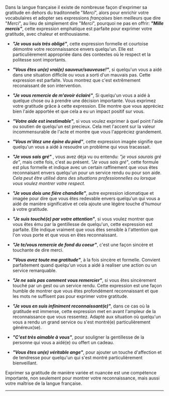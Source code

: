 

Dans la langue française il existe de nombreuse façon d'exprimer sa gratitude en dehors du traditonnelle "_Merci_", alors pour enrichir votre vocabulaires et adopter ses expressions _françaises_ bien meilleurs que dire "_Merci_", au lieu de simplement dire "_Merci_", pourquoi ne pas en offrir: **_"Mille mercis"_**, cette expression emphatique est parfaite pour exprimer votre gratitude, avec chaleur et enthousiasme.

- **_"Je vous suis très obligé"_**, cette expression formelle et courtoise démontre votre reconnaissance envers quelqu'un. Elle est particulièrement appropriée dans des contextes où le respect et la politesse sont importants.

- **_"Vous êtes un(e) vrai(e) sauveur/sauveuse!"_**, si quelqu'un vous a aidé dans une situation difficile ou vous a sorti d'un mauvais pas. Cette expression est parfaite. Vous montrez que c'est extrêmement reconaissant de son intervention.

- **_"Je vous remercie de m'avoir éclairé"_**, Si quelqu'un vous a aidé à quelque chose ou à prendre une décision importante. Vous exprimez votre gratitude grâce à cette expression. Elle montre que vous appréciez bien l'aide apportée et que cela a eu un impact positif sur vous.

- **_"Votre aide est inestimable"_**, si vous voulez exprimer à quel point l'aide ou soutien de quelqu'un est precieux. Cela met l'accent sur la valeur incommensurable de l'acte et montre que vous l'appréciez grandement.

- **_"Vous m'ôtez une épine du pied"_**, cette expression imagée signifie que quelqu'un vous a aidé à resoudre un problème qui vous tracassait.

- **_"Je vous sais gré"_** , vous avez déja vu ou entendu: _"je vous saurais gré de"_, mais cette fois, c'est au présent. _"Je vous sais gré"_, cette formule est plus formelle et indique avec un certain raffinement que vous êtes reconnaisant envers quelqu'un pour un service rendu ou pour son aide. _Cela peut être utilisé dans des situations professionnelles ou lorsque vous voulez montrer votre respect._

- **_"Je vous dois une fière chandelle"_**, autre expression idiomatique et imagée pour dire que vous êtes redevable envers quelqu'un qui vous a aidé de manière significative et cela ajoute une légère touche d'humour à votre gratitude.

- **_"Je suis touché(e) par votre attention"_**, si vous voulez montrer que vous êtes ému par la gentillesse de quelqu'un, cette expression est parfaite. Elle indique vraiment que vous êtes sensible à l'attention que l'on vous porte et que vous en êtes reconnaissant.

- **_"Je te/vous remercie de fond du coeur"_**, c'est une façon sincère et touchante de dire merci.

- **_"Vous avez toute ma gratitude"_**, à la fois sincère et formelle. Convient parfaitement quand quelqu'un vous a aidé à realiser une action ou un service remarquable.

- **_"Je ne sais pas comment vous remercier"_**, si vous êtes sincèrement touché par un gest ou un service rendu. Cette expression est une façon humble de montrer que vous êtes profondément reconnaissant et que les mots ne suffisent pas pour exprimer votre gratitude.

- **_"Je vous en suis infiniment reconnaissant(e)"_**, dans ce cas où la gratitude est immense, cette expression met en avant l'ampleur de la reconnaissance que vous ressentez. Adapté aux situation où quelqu'un vous a rendu un grand service ou s'est montré(e) particulièrement généreux(se).

- **_"C'est très aimable à vous"_**, pour souligner la gentillesse de la personne qui vous a aidé(e) ou offert un cadeau.

- **_"Vous êtes un(e) véritable ange"_**, pour ajouter un touche d'affection et de tendresse pour quelqu'un qui s'est montré particulièrement bienveillant.

Exprimer sa gratitude de manière variée et nuancée est une compétence importante, non seulement pour montrer votre reconnaissance, mais aussi votre maîtrise de la langue française.

---
